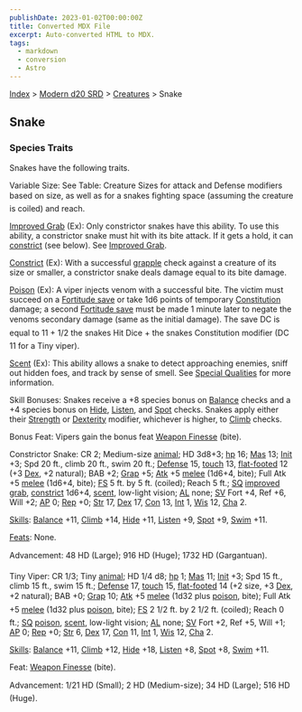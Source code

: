 ```yaml
---
publishDate: 2023-01-02T00:00:00Z
title: Converted MDX File
excerpt: Auto-converted HTML to MDX.
tags:
  - markdown
  - conversion
  - Astro
---
```






[Index](-index) > [Modern d20 SRD](modern-d20-srd-index) > [Creatures](modern-d20-srd-creatures-index) > Snake




## Snake


### Species Traits


Snakes have the following traits.


Variable Size: See Table: Creature Sizes for attack and Defense modifiers based on size, as well as for a snakes fighting space (assuming the creature is coiled) and reach.


[Improved Grab](modern-d20-srd-special-abilities-improved-grab) (Ex): Only constrictor snakes have this ability. To use this ability, a constrictor snake must hit with its bite attack. If it gets a hold, it can [constrict](modern-d20-srd-special-abilities-constrict) (see below). See [Improved Grab](modern-d20-srd-special-abilities-improved-grab).


[Constrict](modern-d20-srd-special-abilities-constrict) (Ex): With a successful [grapple](modern-d20-srd-combat-grapple) check against a creature of its size or smaller, a constrictor snake deals damage equal to its bite damage.


[Poison](modern-d20-srd-special-abilities-poison) (Ex): A viper injects venom with a successful bite. The victim must succeed on a [Fortitude
  save](modern-d20-srd-basics-saving-throws) or take 1d6 points of temporary [Constitution](modern-d20-srd-basics-ability-scores) damage; a second [Fortitude
  save](modern-d20-srd-basics-saving-throws) must be made 1 minute later to negate the venoms secondary damage (same as the initial damage). The save DC is equal to 11 + 1/2 the snakes Hit Dice + the snakes Constitution modifier (DC 11 for a Tiny viper).


[Scent](modern-d20-srd-special-abilities-scent) (Ex): This ability allows a snake to detect approaching enemies, sniff out hidden foes, and track by sense of smell. See [Special Qualities](modern-d20-srd-creatures-creature-overview) for more information.


Skill Bonuses: Snakes receive a +8 species bonus on [Balance](modern-d20-srd-skills-balance) checks and a +4 species bonus on [Hide](modern-d20-srd-skills-hide), [Listen](modern-d20-srd-skills-listen), and [Spot](modern-d20-srd-skills-spot) checks. Snakes apply either their [Strength](modern-d20-srd-basics-ability-scores) or [Dexterity](modern-d20-srd-basics-ability-scores) modifier, whichever is higher, to [Climb](modern-d20-srd-skills-climb) checks.


Bonus Feat: Vipers gain the bonus feat [Weapon Finesse](modern-d20-srd-feats-weapon-finesse) (bite).


Constrictor Snake: CR 2; Medium-size [animal](modern-d20-srd-creature-types-animal); HD 3d8+3; [hp](modern-d20-srd-combat-hit-points) 16; [Mas](modern-d20-srd-creatures-creature-overview) 13; [Init](modern-d20-srd-combat-initiative) +3; Spd 20 ft., climb 20 ft., swim 20 ft.; [Defense](modern-d20-srd-combat-defense) 15, [touch](modern-d20-srd-combat-attack-actions) 13, [flat-footed](modern-d20-srd-combat-surprise) 12 (+3 [Dex](modern-d20-srd-basics-ability-scores), +2 natural); BAB +2; [Grap](modern-d20-srd-combat-grapple) +5; [Atk](modern-d20-srd-combat-attack-roll) +5 [melee](modern-d20-srd-combat-attack-roll) (1d6+4, bite); Full Atk +5 [melee](modern-d20-srd-combat-attack-roll) (1d6+4, bite); [FS](modern-d20-srd-creatures-creature-overview) 5 ft. by 5 ft. (coiled); Reach 5 ft.; [SQ](modern-d20-srd-creatures-creature-overview) [improved grab](modern-d20-srd-special-abilities-improved-grab), [constrict](modern-d20-srd-special-abilities-constrict) 1d6+4, [scent](modern-d20-srd-special-abilities-scent), low-light vision; [AL](modern-d20-srd-basics-allegiances) none; [SV](modern-d20-srd-basics-saving-throws) Fort +4, Ref +6, Will +2; [AP](modern-d20-srd-creatures-creature-overview) 0; [Rep](modern-d20-srd-creatures-creature-overview) +0; [Str](modern-d20-srd-basics-ability-scores) 17, [Dex](modern-d20-srd-basics-ability-scores) 17, [Con](modern-d20-srd-basics-ability-scores) 13, [Int](modern-d20-srd-basics-ability-scores) 1, [Wis](modern-d20-srd-basics-ability-scores) 12, [Cha](modern-d20-srd-basics-ability-scores) 2.


[Skills](modern-d20-srd-skills-index): [Balance](modern-d20-srd-skills-balance) +11, [Climb](modern-d20-srd-skills-climb) +14, [Hide](modern-d20-srd-skills-hide) +11, [Listen](modern-d20-srd-skills-listen) +9, [Spot](modern-d20-srd-skills-spot) +9, [Swim](modern-d20-srd-skills-swim) +11.


[Feats](modern-d20-srd-feats-index): None.


Advancement: 48 HD (Large); 916 HD (Huge); 1732 HD (Gargantuan).


Tiny Viper: CR 1/3; Tiny [animal](modern-d20-srd-creature-types-animal); HD 1/4 d8; [hp](modern-d20-srd-combat-hit-points) 1; [Mas](modern-d20-srd-creatures-creature-overview) 11; [Init](modern-d20-srd-combat-initiative) +3; Spd 15 ft., climb 15 ft., swim 15 ft.; [Defense](modern-d20-srd-combat-defense) 17, [touch](modern-d20-srd-combat-attack-actions) 15, [flat-footed](modern-d20-srd-combat-surprise) 14 (+2 size, +3 [Dex](modern-d20-srd-basics-ability-scores), +2 natural); BAB +0; [Grap](modern-d20-srd-combat-grapple) 10; [Atk](modern-d20-srd-combat-attack-roll) +5 [melee](modern-d20-srd-combat-attack-roll) (1d32 plus [poison](modern-d20-srd-special-abilities-poison), bite); Full Atk +5 [melee](modern-d20-srd-combat-attack-roll) (1d32 plus [poison](modern-d20-srd-special-abilities-poison), bite); [FS](modern-d20-srd-creatures-creature-overview) 2 1/2 ft. by 2 1/2 ft. (coiled); Reach 0 ft.; [SQ](modern-d20-srd-creatures-creature-overview) [poison](modern-d20-srd-special-abilities-poison), [scent](modern-d20-srd-special-abilities-scent), low-light vision; [AL](modern-d20-srd-basics-allegiances) none; [SV](modern-d20-srd-basics-saving-throws) Fort +2, Ref +5, Will +1; [AP](modern-d20-srd-creatures-creature-overview) 0; [Rep](modern-d20-srd-creatures-creature-overview) +0; [Str](modern-d20-srd-basics-ability-scores) 6, [Dex](modern-d20-srd-basics-ability-scores) 17, [Con](modern-d20-srd-basics-ability-scores) 11, [Int](modern-d20-srd-basics-ability-scores) 1, [Wis](modern-d20-srd-basics-ability-scores) 12, [Cha](modern-d20-srd-basics-ability-scores) 2.


[Skills](modern-d20-srd-skills-index): [Balance](modern-d20-srd-skills-balance) +11, [Climb](modern-d20-srd-skills-climb) +12, [Hide](modern-d20-srd-skills-hide) +18, [Listen](modern-d20-srd-skills-listen) +8, [Spot](modern-d20-srd-skills-spot) +8, [Swim](modern-d20-srd-skills-swim) +11.


Feat: [Weapon Finesse](modern-d20-srd-feats-weapon-finesse) (bite).


Advancement: 1/21 HD (Small); 2 HD (Medium-size); 34 HD (Large); 516 HD (Huge).



